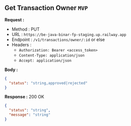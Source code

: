 
## Get Transaction Owner `MVP`

**Request :**

- Method : <Badge method="PUT">PUT</Badge>
- URL : `https://be-java-binar-fp-staging.up.railway.app`
- Endpoint : `/v1/transactions/owner/:id` or else
- Headers :
  - `Authorization: Bearer <access_token>`
  - `Content-Type: application/json`
  - `Accept: application/json`

**Body :**

```json
{
  "status": "string,approved|rejected"
}
```

**Response :** <Badge outline variant="success">200 OK</Badge>

```json
{
  "status": "string",
  "message": "string"
}
```
